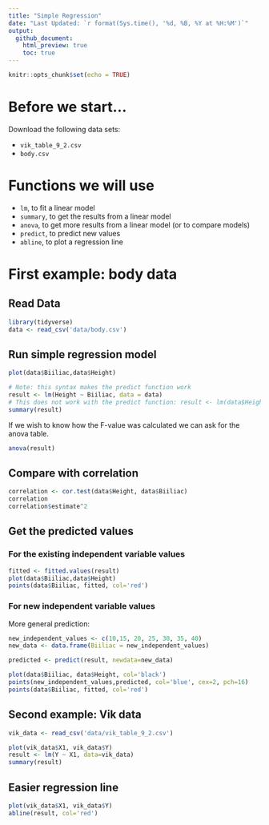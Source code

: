 ```yaml
---
title: "Simple Regression"
date: "Last Updated: `r format(Sys.time(), '%d, %B, %Y at %H:%M')`"
output:
  github_document:
    html_preview: true
    toc: true
---
```


```r
knitr::opts_chunk$set(echo = TRUE)
```

# Before we start...

Download the following data sets:

+ `vik_table_9_2.csv`
+ `body.csv`

# Functions we will use

+ `lm`, to fit a linear model
+ `summary`, to get the results from a linear model
+ `anova`, to get more results from a linear model (or to compare models)
+ `predict`, to predict new values
+ `abline`, to plot a regression line

# First example: body data

## Read Data

```r
library(tidyverse)
data <- read_csv('data/body.csv')
```

## Run simple regression model

```r
plot(data$Biiliac,data$Height)
```


```r
# Note: this syntax makes the predict function work
result <- lm(Height ~ Biiliac, data = data)
# This does not work with the predict function: result <- lm(data$Height ~ data$Biiliac)
summary(result)
```

If we wish to know how the F-value was calculated we can ask for the anova table.

```r
anova(result)
```
## Compare with correlation

```r
correlation <- cor.test(data$Height, data$Biiliac)
correlation
correlation$estimate^2
```

## Get the predicted values

### For the existing independent variable values

```r
fitted <- fitted.values(result)
plot(data$Biiliac,data$Height)
points(data$Biiliac, fitted, col='red')
```

### For new independent variable values

More general prediction:

```r

new_independent_values <- c(10,15, 20, 25, 30, 35, 40)
new_data <- data.frame(Biiliac = new_independent_values)

predicted <- predict(result, newdata=new_data)

plot(data$Biiliac, data$Height, col='black')
points(new_independent_values,predicted, col='blue', cex=2, pch=16)
points(data$Biiliac, fitted, col='red')


```

## Second example: Vik data

```r
vik_data <- read_csv('data/vik_table_9_2.csv')
```
```r
plot(vik_data$X1, vik_data$Y)
result <- lm(Y ~ X1, data=vik_data)
summary(result)
```

## Easier regression line

```r
plot(vik_data$X1, vik_data$Y)
abline(result, col='red')
```


